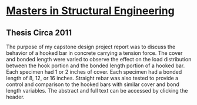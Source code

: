 # [Masters in Structural Engineering](/masters-in-structural-engineering-thesis/)
## Thesis Circa 2011

The purpose of my capstone design project report was to discuss the
behavior of a hooked bar in concrete carrying a tension force. The cover
and bonded length were varied to observe the effect on the load
distribution between the hook portion and the bonded length portion of a
hooked bar. Each specimen had 1 or 2 inches of cover. Each specimen had
a bonded length of 8, 12, or 16 inches. Straight rebar was also tested
to provide a control and comparison to the hooked bars with similar
cover and bond length variables. The abstract and full text can be
accessed by clicking the header.